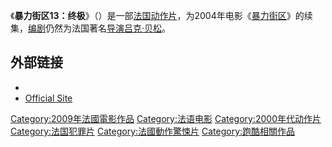 {{NoteTA
|T=zh-tw:暴力特區2：極限殺陣; zh-hans:暴力街区13：终极;
|G1=Movie
|G2=Show
}}
{{Infobox_Film
| name           = 暴力街区13：终极
| image          = Banlieue 13 - Ultimatum.jpg
| caption        = 
| imdb_rating    = 
| director       = [[Patrick_Alessandrin|Patrick Alessandrin]]
| writer         = [[吕克·贝松|吕克·贝松]]
| starring       = [[大卫·贝利|大卫·贝利]]<br />[[塞瑞尔·拉菲利|塞瑞尔·拉菲利]]
| producer       = [[吕克·贝松|吕克·贝松]]
| distributor    = EuropaCorp (France)
| released       = 2009年2月18日(法国)
| runtime        = 96 分鐘
| country        = [[法国|法国]]
| language       = [[法语|法语]]
| gross          = 
| preceded_by = [[暴力街区|暴力街区]]
}}

《'''暴力街区13：终极'''》（{{lang-fr|''Banlieue 13 - Ultimatum''}}）是一部[[法国|法国]][[动作片|动作片]]，为2004年电影《[[暴力街区|暴力街区]]》的续集，[[编剧|编剧]]仍然为法国著名[[导演|导演]][[吕克·贝松|吕克·贝松]]。

== 外部链接 ==
* {{imdb title|1247640|District B13 Ultimatum}}
* [https://web.archive.org/web/20190907225528/http://www.b13ultimatum-lefilm.com/ Official Site] {{fr icon}}

{{DEFAULTSORT:Banlieue 13 - Ultimatum}}
[[Category:2009年法國電影作品|Category:2009年法國電影作品]]
[[Category:法语电影|Category:法语电影]]
[[Category:2000年代动作片|Category:2000年代动作片]]
[[Category:法国犯罪片|Category:法国犯罪片]]
[[Category:法國動作驚悚片|Category:法國動作驚悚片]]
[[Category:跑酷相關作品|Category:跑酷相關作品]]